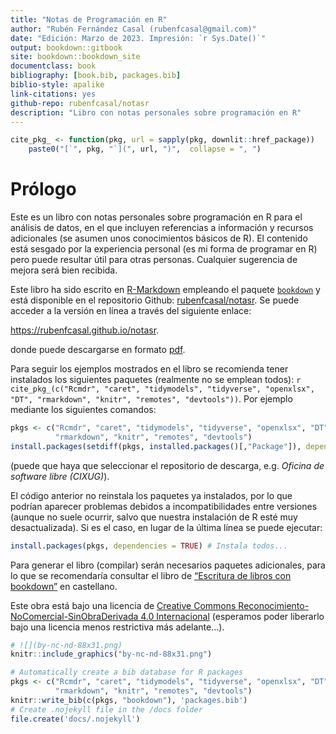 ```yaml
--- 
title: "Notas de Programación en R"
author: "Rubén Fernández Casal (rubenfcasal@gmail.com)"  
date: "Edición: Marzo de 2023. Impresión: `r Sys.Date()`"
output: bookdown::gitbook
site: bookdown::bookdown_site
documentclass: book
bibliography: [book.bib, packages.bib]
biblio-style: apalike
link-citations: yes
github-repo: rubenfcasal/notasr
description: "Libro con notas personales sobre programación en R"
---
```


```r
cite_pkg_ <- function(pkg, url = sapply(pkg, downlit::href_package))
    paste0("[`", pkg, "`](", url, ")",  collapse = ", ")
```

# Prólogo {-}

Este es un libro con notas personales sobre programación en R para el análisis de datos, en el que incluyen referencias a información y recursos adicionales (se asumen unos conocimientos básicos de R). 
El contenido está sesgado por la experiencia personal (es mi forma de programar en R) pero puede resultar útil para otras personas.
Cualquier sugerencia de mejora será bien recibida.

Este libro ha sido escrito en [R-Markdown](http://rmarkdown.rstudio.com) empleando el paquete [`bookdown`](https://bookdown.org/yihui/bookdown/)  y está disponible en el repositorio Github: [rubenfcasal/notasr](https://github.com/rubenfcasal/notasr). 
Se puede acceder a la versión en línea a través del siguiente enlace:

<https://rubenfcasal.github.io/notasr>.

donde puede descargarse en formato [pdf](https://rubenfcasal.github.io/notasr/Notas_R.pdf).

Para seguir los ejemplos mostrados en el libro se recomienda tener instalados los siguientes paquetes (realmente no se emplean todos):
`r cite_pkg_(c("Rcmdr", "caret", "tidymodels", "tidyverse", "openxlsx", "DT", "rmarkdown", "knitr", "remotes", "devtools"))`.
Por ejemplo mediante los siguientes comandos:
```r
pkgs <- c("Rcmdr", "caret", "tidymodels", "tidyverse", "openxlsx", "DT", 
          "rmarkdown", "knitr", "remotes", "devtools")
install.packages(setdiff(pkgs, installed.packages()[,"Package"]), dependencies = TRUE)
```
(puede que haya que seleccionar el repositorio de descarga, e.g. *Oficina de software libre (CIXUG)*).

El código anterior no reinstala los paquetes ya instalados, por lo que podrían aparecer problemas debidos a incompatibilidades entre versiones (aunque no suele ocurrir, salvo que nuestra instalación de R esté muy desactualizada). 
Si es el caso, en lugar de la última línea se puede ejecutar: 
```r
install.packages(pkgs, dependencies = TRUE) # Instala todos...
```

Para generar el libro (compilar) serán necesarios paquetes adicionales, 
para lo que se recomendaría consultar el libro de ["Escritura de libros con bookdown" ](https://rubenfcasal.github.io/bookdown_intro) en castellano.

Este obra está bajo una licencia de [Creative Commons Reconocimiento-NoComercial-SinObraDerivada 4.0 Internacional ](https://creativecommons.org/licenses/by-nc-nd/4.0/deed.es_ES) 
(esperamos poder liberarlo bajo una licencia menos restrictiva más adelante...).

```r
# ![](by-nc-nd-88x31.png)
knitr::include_graphics("by-nc-nd-88x31.png")
```


```r
# Automatically create a bib database for R packages
pkgs <- c("Rcmdr", "caret", "tidymodels", "tidyverse", "openxlsx", "DT", 
          "rmarkdown", "knitr", "remotes", "devtools")
knitr::write_bib(c(pkgs, "bookdown"), 'packages.bib')
# Create .nojekyll file in the /docs folder
file.create('docs/.nojekyll')
```
